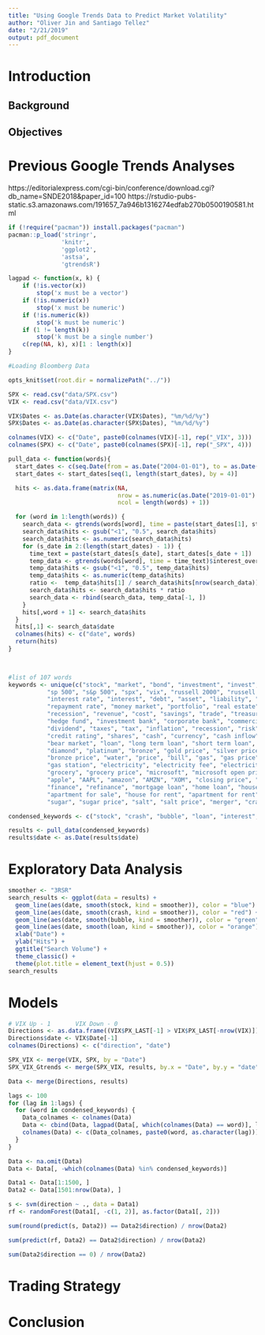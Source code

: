 ```yaml
---
title: "Using Google Trends Data to Predict Market Volatility"
author: "Oliver Jin and Santiago Tellez"
date: "2/21/2019"
output: pdf_document
---
```


# Introduction

## Background

## Objectives

# Previous Google Trends Analyses

https://editorialexpress.com/cgi-bin/conference/download.cgi?db_name=SNDE2018&paper_id=100
https://rstudio-pubs-static.s3.amazonaws.com/191657_7a946b1316274edfab270b0500190581.html


```r
if (!require("pacman")) install.packages("pacman")
pacman::p_load('stringr',
               'knitr',
               'ggplot2',
               'astsa',
               'gtrendsR')

lagpad <- function(x, k) {
    if (!is.vector(x)) 
        stop('x must be a vector')
    if (!is.numeric(x)) 
        stop('x must be numeric')
    if (!is.numeric(k))
        stop('k must be numeric')
    if (1 != length(k))
        stop('k must be a single number')
    c(rep(NA, k), x)[1 : length(x)] 
}
```

```r
#Loading Bloomberg Data

opts_knit$set(root.dir = normalizePath("../"))

SPX <- read.csv("data/SPX.csv")
VIX <- read.csv("data/VIX.csv")

VIX$Dates <- as.Date(as.character(VIX$Dates), "%m/%d/%y")
SPX$Dates <- as.Date(as.character(SPX$Dates), "%m/%d/%y")

colnames(VIX) <- c("Date", paste0(colnames(VIX)[-1], rep("_VIX", 3)))
colnames(SPX) <- c("Date", paste0(colnames(SPX)[-1], rep("_SPX", 4)))
```

```r

pull_data <- function(words){
  start_dates <- c(seq.Date(from = as.Date("2004-01-01"), to = as.Date("2019-01-01"), by = "month"))
  start_dates <- start_dates[seq(1, length(start_dates), by = 4)]

  hits <- as.data.frame(matrix(NA, 
                               nrow = as.numeric(as.Date("2019-01-01") - as.Date("2004-01-01") + 1), 
                               ncol = length(words) + 1))

  for (word in 1:length(words)) {
    search_data <- gtrends(words[word], time = paste(start_dates[1], start_dates[2]))$interest_over_time
    search_data$hits <- gsub("<1", "0.5", search_data$hits)
    search_data$hits <- as.numeric(search_data$hits)
    for (s_date in 2:(length(start_dates) - 1)) {
      time_text = paste(start_dates[s_date], start_dates[s_date + 1])
      temp_data <- gtrends(words[word], time = time_text)$interest_over_time
      temp_data$hits <- gsub("<1", "0.5", temp_data$hits)
      temp_data$hits <- as.numeric(temp_data$hits)
      ratio <-  temp_data$hits[1] / search_data$hits[nrow(search_data)]
      search_data$hits <- search_data$hits * ratio
      search_data <- rbind(search_data, temp_data[-1, ])
    }
    hits[,word + 1] <- search_data$hits
  }
  hits[,1] <- search_data$date
  colnames(hits) <- c("date", words)
  return(hits)
}

  
```

```r
#list of 107 words
keywords <- unique(c("stock", "market", "bond", "investment", "invest", "volatility", "gdp", "gnp",
           "sp 500", "s&p 500", "spx", "vix", "russell 2000", "russell 1000", "leverage", "growth stock", 
           "interest rate", "interest", "debt", "asset", "liability", "etf", "accounting", "finance", 
           "repayment rate", "money market", "portfolio", "real estate", "treasury", "junk bond", 
           "recession", "revenue", "cost", "savings", "trade", "treasury bill", "risk", "risky",
           "hedge fund", "investment bank", "corporate bank", "commercial bank", "bank", "bear", "bull",
           "dividend", "taxes", "tax", "inflation", "recession", "risk", "crisis", "mortgage",
           "credit rating", "shares", "cash", "currency", "cash inflow", "cash outflow", "bull market",
           "bear market", "loan", "long term loan", "short term loan", "collateral", "gold", "silver",
           "diamond", "platinum", "bronze", "gold price", "silver price","diamond price", "platinum price",
           "bronze price", "water", "price", "bill", "gas", "gas price", 
           "gas station", "electricity", "electricity fee", "electricity bill", "food", "food price",
           "grocery", "grocery price", "microsoft", "microsoft open price", "microsoft close price",
           "apple", "AAPL", "amazon", "AMZN", "XOM", "closing price", "opening price", "close price", "open price",
           "finance", "refinance", "mortgage loan", "home loan", "house for sale",
           "apartment for sale", "house for rent", "apartment for rent", "house price", "apartment price", 
           "sugar", "sugar price", "salt", "salt price", "merger", "crash", "fiscal", "rates", "bubble"))

condensed_keywords <- c("stock", "crash", "bubble", "loan", "interest", "money", "bear", "bull", "risk")

results <- pull_data(condensed_keywords)
results$date <- as.Date(results$date)

```

# Exploratory Data Analysis

```r
smoother <- "3RSR"
search_results <- ggplot(data = results) +
  geom_line(aes(date, smooth(stock, kind = smoother)), color = "blue") +
  geom_line(aes(date, smooth(crash, kind = smoother)), color = "red") +
  geom_line(aes(date, smooth(bubble, kind = smoother)), color = "green") +
  geom_line(aes(date, smooth(loan, kind = smoother)), color = "orange") +
  xlab("Date") +
  ylab("Hits") +
  ggtitle("Search Volume") +
  theme_classic() +
  theme(plot.title = element_text(hjust = 0.5))
search_results
```

# Models

```r

# VIX Up - 1       VIX Down - 0
Directions <- as.data.frame((VIX$PX_LAST[-1] > VIX$PX_LAST[-nrow(VIX)]) * 1)
Directions$date <- VIX$Date[-1]
colnames(Directions) <- c("direction", "date")

SPX_VIX <- merge(VIX, SPX, by = "Date")
SPX_VIX_Gtrends <- merge(SPX_VIX, results, by.x = "Date", by.y = "date")

Data <- merge(Directions, results)

lags <- 100
for (lag in 1:lags) {
  for (word in condensed_keywords) {
    Data_colnames <- colnames(Data)
    Data <- cbind(Data, lagpad(Data[, which(colnames(Data) == word)], lag))
    colnames(Data) <- c(Data_colnames, paste0(word, as.character(lag)))
  }
}

Data <- na.omit(Data)
Data <- Data[, -which(colnames(Data) %in% condensed_keywords)]

Data1 <- Data[1:1500, ]
Data2 <- Data[1501:nrow(Data), ]

s <- svm(direction ~ ., data = Data1)
rf <- randomForest(Data1[, -c(1, 2)], as.factor(Data1[, 2]))

sum(round(predict(s, Data2)) == Data2$direction) / nrow(Data2)

sum(predict(rf, Data2) == Data2$direction) / nrow(Data2)

sum(Data2$direction == 0) / nrow(Data2)
```

# Trading Strategy

# Conclusion
